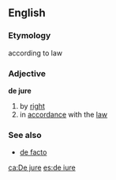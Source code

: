 ==English==
===Etymology===
{{L.}} according to law
===Adjective===
'''de jure'''
# by [[right]]
# in [[accordance]] with the [[law]]

===See also===
* [[de facto]]

[[ca:De jure]]
[[es:de iure]]